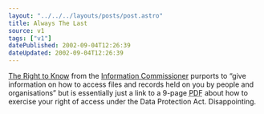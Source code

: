 ```yaml
---
layout: "../../../layouts/posts/post.astro"
title: Always The Last
source: v1
tags: ["v1"]
datePublished: 2002-09-04T12:26:39
dateUpdated: 2002-09-04T12:26:39
---
```


[The Right to Know][1] from the [Information Commissioner][2] purports to &#8220;give information on how to access files and records held on you by people and organisations&#8221; but is essentially just a link to a 9-page <abbr title="Portable Document Format">PDF</abbr> about how to exercise your right of access under the Data Protection Act. Disappointing.

[1]: http://www.therighttoknow.co.uk/ "Information Commissioner: The Right to Know"
[2]: http://www.informationcommissioner.gov.uk/ "Information Commissioner: Responsible for Data Protection & Freedom of Information (in the UK)"
